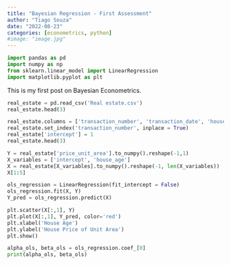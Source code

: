 ```yaml
---
title: "Bayesian Regression - First Assessment"
author: "Tiago Souza"
date: "2022-08-23"
categories: [econometrics, python]
#image: "image.jpg"
---
```


```python
import pandas as pd
import numpy as np
from sklearn.linear_model import LinearRegression
import matplotlib.pyplot as plt
```

This is my first post on Bayesian Econometrics.

```python
real_estate = pd.read_csv('Real estate.csv')
real_estate.head(3)
```

```python
real_estate.columns = ['transaction_number', 'transaction_date', 'house_age', 'distance_mrt_station', 'convenience_stores', 'latitude', 'longitude', 'price_unit_area']
real_estate.set_index('transaction_number', inplace = True)
real_estate['intercept'] = 1
real_estate.head(3)
```

```python
Y = real_estate['price_unit_area'].to_numpy().reshape(-1,1)
X_variables = ['intercept', 'house_age']
X = real_estate[X_variables].to_numpy().reshape(-1, len(X_variables))
X[1:5]
```

```python
ols_regression = LinearRegression(fit_intercept = False)
ols_regression.fit(X, Y)
Y_pred = ols_regression.predict(X)

plt.scatter(X[:,1], Y)
plt.plot(X[:,1], Y_pred, color='red')
plt.xlabel('House Age')
plt.ylabel('House Price of Unit Area')
plt.show()
```

```python
alpha_ols, beta_ols = ols_regression.coef_[0]
print(alpha_ols, beta_ols)
```